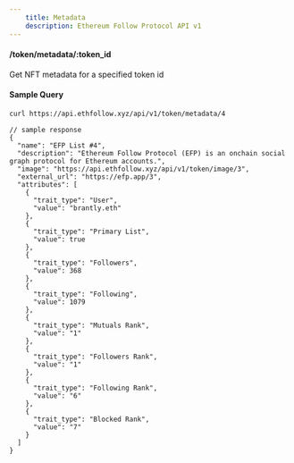 ```yaml
---
    title: Metadata
    description: Ethereum Follow Protocol API v1
---
```


#### /token/metadata/\:token_id

Get NFT metadata for a specified token id

#### Sample Query

```sh
curl https://api.ethfollow.xyz/api/v1/token/metadata/4
```

```jsonc
// sample response
{
  "name": "EFP List #4",
  "description": "Ethereum Follow Protocol (EFP) is an onchain social graph protocol for Ethereum accounts.",
  "image": "https://api.ethfollow.xyz/api/v1/token/image/3",
  "external_url": "https://efp.app/3",
  "attributes": [
    {
      "trait_type": "User",
      "value": "brantly.eth"
    },
    {
      "trait_type": "Primary List",
      "value": true
    },
    {
      "trait_type": "Followers",
      "value": 368
    },
    {
      "trait_type": "Following",
      "value": 1079
    },
    {
      "trait_type": "Mutuals Rank",
      "value": "1"
    },
    {
      "trait_type": "Followers Rank",
      "value": "1"
    },
    {
      "trait_type": "Following Rank",
      "value": "6"
    },
    {
      "trait_type": "Blocked Rank",
      "value": "7"
    }
  ]
}
```
